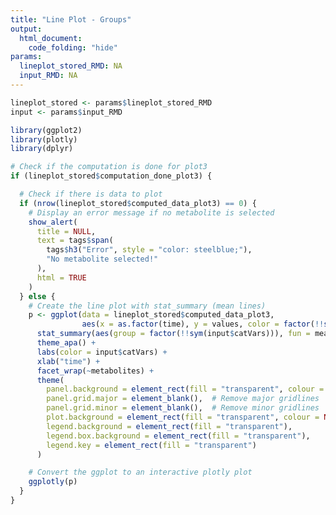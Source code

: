 ```yaml
---
title: "Line Plot - Groups"
output:
  html_document:
    code_folding: "hide"
params:
  lineplot_stored_RMD: NA
  input_RMD: NA
---
```


```r
lineplot_stored <- params$lineplot_stored_RMD
input <- params$input_RMD
```

```r
library(ggplot2)
library(plotly)
library(dplyr)
```


```r
# Check if the computation is done for plot3
if (lineplot_stored$computation_done_plot3) {

  # Check if there is data to plot
  if (nrow(lineplot_stored$computed_data_plot3) == 0) {
    # Display an error message if no metabolite is selected
    show_alert(
      title = NULL,
      text = tags$span(
        tags$h3("Error", style = "color: steelblue;"),
        "No metabolite selected!"
      ),
      html = TRUE
    )
  } else {
    # Create the line plot with stat_summary (mean lines)
    p <- ggplot(data = lineplot_stored$computed_data_plot3, 
                aes(x = as.factor(time), y = values, color = factor(!!sym(input$catVars)))) +
      stat_summary(aes(group = factor(!!sym(input$catVars))), fun = mean, geom = "line") +
      theme_apa() +
      labs(color = input$catVars) +
      xlab("time") +
      facet_wrap(~metabolites) +
      theme(
        panel.background = element_rect(fill = "transparent", colour = NA),  # Avoid drawing panel outline
        panel.grid.major = element_blank(),  # Remove major gridlines
        panel.grid.minor = element_blank(),  # Remove minor gridlines
        plot.background = element_rect(fill = "transparent", colour = NA),  # Avoid drawing plot outline
        legend.background = element_rect(fill = "transparent"),
        legend.box.background = element_rect(fill = "transparent"),
        legend.key = element_rect(fill = "transparent")
      )

    # Convert the ggplot to an interactive plotly plot
    ggplotly(p)
  }
}
```


